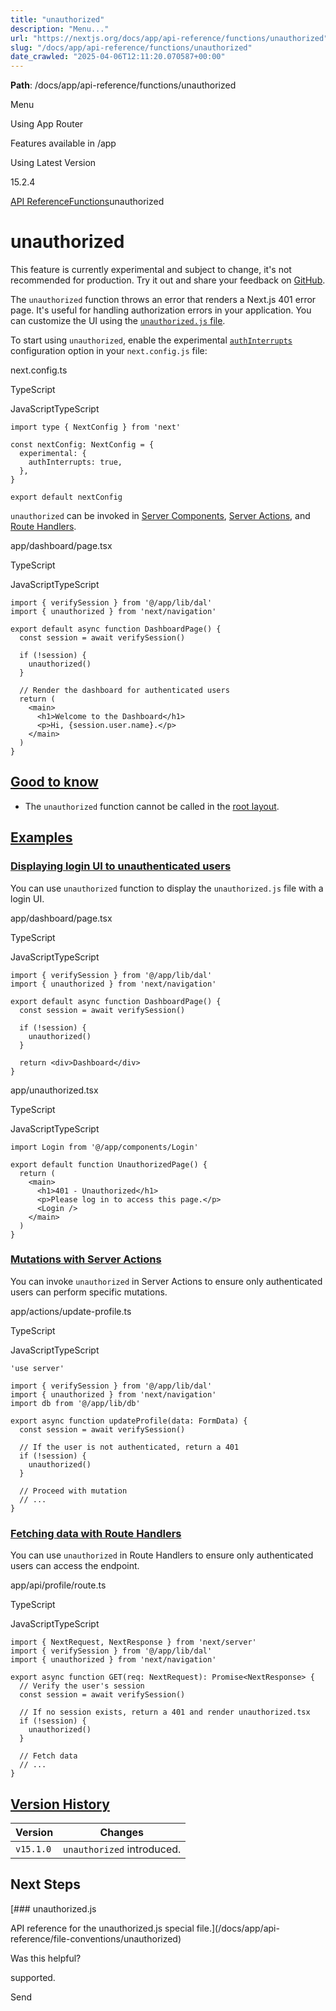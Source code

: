 ---
title: "unauthorized"
description: "Menu..."
url: "https://nextjs.org/docs/app/api-reference/functions/unauthorized"
slug: "/docs/app/api-reference/functions/unauthorized"
date_crawled: "2025-04-06T12:11:20.070587+00:00"
---

**Path**: /docs/app/api-reference/functions/unauthorized

Menu

Using App Router

Features available in /app

Using Latest Version

15.2.4

[API Reference](/docs/app/api-reference)[Functions](/docs/app/api-reference/functions)unauthorized

# unauthorized

This feature is currently experimental and subject to change, it's not recommended for production. Try it out and share your feedback on [GitHub](https://github.com/vercel/next.js/issues).

The `unauthorized` function throws an error that renders a Next.js 401 error page. It's useful for handling authorization errors in your application. You can customize the UI using the [`unauthorized.js` file](/docs/app/api-reference/file-conventions/unauthorized).

To start using `unauthorized`, enable the experimental [`authInterrupts`](/docs/app/api-reference/config/next-config-js/authInterrupts) configuration option in your `next.config.js` file:

next.config.ts

TypeScript

JavaScriptTypeScript

```
import type { NextConfig } from 'next'
 
const nextConfig: NextConfig = {
  experimental: {
    authInterrupts: true,
  },
}
 
export default nextConfig
```

`unauthorized` can be invoked in [Server Components](/docs/app/building-your-application/rendering/server-components), [Server Actions](/docs/app/building-your-application/data-fetching/server-actions-and-mutations), and [Route Handlers](/docs/app/building-your-application/routing/route-handlers).

app/dashboard/page.tsx

TypeScript

JavaScriptTypeScript

```
import { verifySession } from '@/app/lib/dal'
import { unauthorized } from 'next/navigation'
 
export default async function DashboardPage() {
  const session = await verifySession()
 
  if (!session) {
    unauthorized()
  }
 
  // Render the dashboard for authenticated users
  return (
    <main>
      <h1>Welcome to the Dashboard</h1>
      <p>Hi, {session.user.name}.</p>
    </main>
  )
}
```

## [Good to know](#good-to-know)

* The `unauthorized` function cannot be called in the [root layout](/docs/app/building-your-application/routing/layouts-and-templates#root-layout-required).

## [Examples](#examples)

### [Displaying login UI to unauthenticated users](#displaying-login-ui-to-unauthenticated-users)

You can use `unauthorized` function to display the `unauthorized.js` file with a login UI.

app/dashboard/page.tsx

TypeScript

JavaScriptTypeScript

```
import { verifySession } from '@/app/lib/dal'
import { unauthorized } from 'next/navigation'
 
export default async function DashboardPage() {
  const session = await verifySession()
 
  if (!session) {
    unauthorized()
  }
 
  return <div>Dashboard</div>
}
```

app/unauthorized.tsx

TypeScript

JavaScriptTypeScript

```
import Login from '@/app/components/Login'
 
export default function UnauthorizedPage() {
  return (
    <main>
      <h1>401 - Unauthorized</h1>
      <p>Please log in to access this page.</p>
      <Login />
    </main>
  )
}
```

### [Mutations with Server Actions](#mutations-with-server-actions)

You can invoke `unauthorized` in Server Actions to ensure only authenticated users can perform specific mutations.

app/actions/update-profile.ts

TypeScript

JavaScriptTypeScript

```
'use server'
 
import { verifySession } from '@/app/lib/dal'
import { unauthorized } from 'next/navigation'
import db from '@/app/lib/db'
 
export async function updateProfile(data: FormData) {
  const session = await verifySession()
 
  // If the user is not authenticated, return a 401
  if (!session) {
    unauthorized()
  }
 
  // Proceed with mutation
  // ...
}
```

### [Fetching data with Route Handlers](#fetching-data-with-route-handlers)

You can use `unauthorized` in Route Handlers to ensure only authenticated users can access the endpoint.

app/api/profile/route.ts

TypeScript

JavaScriptTypeScript

```
import { NextRequest, NextResponse } from 'next/server'
import { verifySession } from '@/app/lib/dal'
import { unauthorized } from 'next/navigation'
 
export async function GET(req: NextRequest): Promise<NextResponse> {
  // Verify the user's session
  const session = await verifySession()
 
  // If no session exists, return a 401 and render unauthorized.tsx
  if (!session) {
    unauthorized()
  }
 
  // Fetch data
  // ...
}
```

## [Version History](#version-history)

| Version | Changes |
| --- | --- |
| `v15.1.0` | `unauthorized` introduced. |

## Next Steps

[### unauthorized.js

API reference for the unauthorized.js special file.](/docs/app/api-reference/file-conventions/unauthorized)

Was this helpful?

supported.

Send